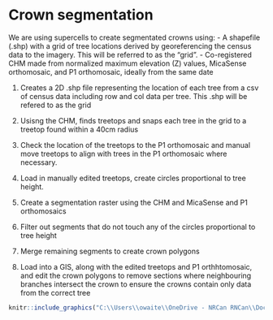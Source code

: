 # Crown segmentation 

We are using supercells to create segmentated crowns using:
  - A shapefile (.shp) with a grid of tree locations derived by georeferencing the census data to the imagery. This will be referred to as the “grid”. 
  - Co-registered CHM made from normalized maximum  elevation (Z) values, MicaSense orthomosaic, and P1 orthomosaic, ideally from the same date 



1. Creates a 2D .shp file representing the location of each tree from a csv of census data including row and col data per tree. This .shp will be refered to as the grid 

2.  Usisng the CHM, finds treetops and snaps each tree in the grid to a treetop found within a 40cm radius 

3. Check the location of the treetops to the P1 orthomosaic and manual move treetops to align with trees in the P1 orthomosaic where necessary. 

4. Load in manually edited treetops, create circles proportional to tree height. 

5. Create a segmentation raster using the CHM and MicaSense and P1 orthomosaics 

6. Filter out segments that do not touch any of the circles proportional to tree height 

7. Merge remaining segments to create crown polygons 

8. Load into a GIS, along with the edited treetops and P1 orthhtomosaic, and edit the crown polygons to remove sections where neighbouring branches intersect the crown to ensure the crowns contain only data from the correct tree 


```r
knitr::include_graphics("C:\\Users\\owaite\\OneDrive - NRCan RNCan\\Documents\\GitHub\\GenomeBC_BPG\\Photos_&_gifs\\crowns.PNG")
```